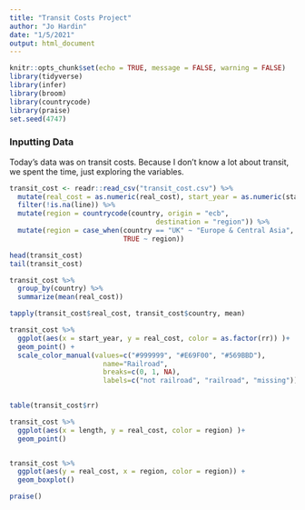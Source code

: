 ```yaml
---
title: "Transit Costs Project"
author: "Jo Hardin"
date: "1/5/2021"
output: html_document
---
```


```r
knitr::opts_chunk$set(echo = TRUE, message = FALSE, warning = FALSE)
library(tidyverse)
library(infer)
library(broom)
library(countrycode)
library(praise)
set.seed(4747)
```

###  Inputting Data

Today's data was on transit costs.  Because I don't know a lot about transit, we spent the time, just exploring the variables.

```r
transit_cost <- readr::read_csv("transit_cost.csv") %>%
  mutate(real_cost = as.numeric(real_cost), start_year = as.numeric(start_year)) %>%
  filter(!is.na(line)) %>%
  mutate(region = countrycode(country, origin = "ecb", 
                                    destination = "region")) %>%
  mutate(region = case_when(country == "UK" ~ "Europe & Central Asia",
                            TRUE ~ region))
```


```r
head(transit_cost)
tail(transit_cost)

transit_cost %>%
  group_by(country) %>%
  summarize(mean(real_cost))

tapply(transit_cost$real_cost, transit_cost$country, mean)
```


```r
transit_cost %>%
  ggplot(aes(x = start_year, y = real_cost, color = as.factor(rr)) )+ 
  geom_point() +
  scale_color_manual(values=c("#999999", "#E69F00", "#569BBD"), 
                       name="Railroad",
                       breaks=c(0, 1, NA),
                       labels=c("not railroad", "railroad", "missing"))
  
```


```r
table(transit_cost$rr)
```




```r
transit_cost %>%
  ggplot(aes(x = length, y = real_cost, color = region) )+ 
  geom_point() 


transit_cost %>%
  ggplot(aes(y = real_cost, x = region, color = region)) + 
  geom_boxplot() 
```


```r
praise()
```

